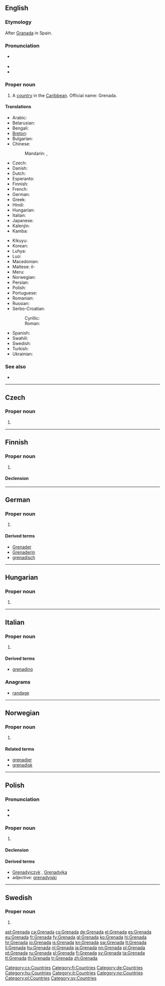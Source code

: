 {{also|grenada|Grenāda}}
==English==
{{wikipedia}}

===Etymology===
After [[Granada]] in Spain.

===Pronunciation===
* {{a|UK|US}} {{IPA|/ɡɹəˈneɪ.də/}}
* {{audio|en-us-Grenada.ogg|Audio (US)}}
* {{rhymes|eɪdə}}

===Proper noun===
{{en-proper noun}}

# A [[country]] in the [[Caribbean]]. Official name: Grenada.

====Translations====
{{trans-top|Caribbean country}}
* Arabic: {{t|ar|غرينادا|f|tr=ghrynaada}}
* Belarusian: {{t|be|Грэнада|f|tr=Hrenáda|xs=Belarusian}}
* Bengali: {{t-|bn|গ্রেনাডা}}
* [[Breton]]: {{t|br|Grenada}}
* Bulgarian: {{t-|bg|Гренада|f|tr=Grenáda}}
* Chinese:
*: Mandarin: {{t-|cmn|格林納達|sc=Hani}}, {{t-|cmn|格林纳达|tr=Gélínnàdá|sc=Hani}}
* Czech: {{t-|cs|Grenada|f}}
* Danish: {{t-|da|Grenada}}
* Dutch: {{t+|nl|Grenada}}
* Esperanto: {{t|eo|Grenado}}
* Finnish: {{t+|fi|Grenada}}
* French: {{t+|fr|Grenade}}
* German: {{t+|de|Grenada}}
* Greek: {{t+|el|Γρενάδα|f|tr=Grenáda}}
* Hindi: {{t|hi|ग्रेनेडा|tr=grēnēḍā|xs=Hindi}}
* Hungarian: {{t+|hu|Grenada}}
* Italian: {{t-|it|Grenada}}
* Japanese: {{t-|ja|グレナダ|tr=Gurenada}}
* Kalenjin: {{tø|kln|Grenada}}
* Kamba: {{tø|kam|Grenada}}
{{trans-mid}}
* Kikuyu: {{tø|ki|Grenada}}
* Korean: {{t+|ko|그레나다|tr=Geurenada|sc=Hang}}
* Luhya: {{tø|luy|Grenada}}
* Luo: {{tø|luo|Grenada}}
* Macedonian: {{t+|mk|Гренада|f|tr=Grenáda}}
* Maltese: il-{{t|mt|Grenada}}
* Meru: {{tø|mer|Grenada}}
* Norwegian: {{t-|no|Grenada}}
* Persian: {{t|fa|گرنادا}}
* Polish: {{t+|pl|Grenada}}
* Portuguese: {{t+|pt|Granada}}
* Romanian: {{t-|ro|Grenada|f}}
* Russian: {{t-|ru|Гренада|f|tr=Grenáda}}
* Serbo-Croatian:
*: Cyrillic: {{t|sh|Гренада|f|sc=Cyrl|xs=Serbo-Croatian}}
*: Roman: {{t|sh|Grenada|f|xs=Serbo-Croatian}}
* Spanish: {{t+|es|Granada}}
* Swahili: {{t+|sw|Grenada|xs=Swahili}}
* Swedish: {{t+|sv|Grenada}}
* Turkish: {{t+|tr|Grenada}}
* Ukrainian: {{t+|uk|Гренада|f|tr=Hrenáda|xs=Ukrainian}}
{{trans-bottom}}

===See also===
* {{list|en|countries of North America}}

----

==Czech==

===Proper noun===
{{cs-proper noun|g=f}}

# {{l|en|Grenada}}

[[Category:cs:Countries]]

----

==Finnish==
{{wikipedia|lang=fi}}

===Proper noun===
{{fi-proper noun}}

# {{l|en|Grenada}}

====Declension====
{{fi-decl-kulkija|Grenad|nopl=1}}

[[Category:fi:Countries]]

----

==German==
{{wikipedia|lang=de}}

===Proper noun===
{{de-proper noun|g=n}}

# {{l|en|Grenada}}

====Derived terms====
* [[Grenader]]
* [[Grenaderin]]
* [[grenadisch]]

[[Category:de:Countries]]

----

==Hungarian==
{{wikipedia|lang=hu}}

===Proper noun===
{{hu-proper noun}}

# {{l|en|Grenada}}

[[Category:hu:Countries]]

----

==Italian==
{{wikipedia|lang=it}}

===Proper noun===
{{it-proper noun|g=f}}

# {{l|en|Grenada}}

====Derived terms====
* [[grenadino]]

===Anagrams===
* [[randage#Italian|randage]]

[[Category:it:Countries]]

----

==Norwegian==

===Proper noun===
{{no-proper noun}}

# {{l|en|Grenada}}

====Related terms====
* [[grenadier]]
* [[grenadisk]]

[[Category:no:Countries]]

----

==Polish==

===Pronunciation===
* {{IPA|/ɡrɛˈnada/|lang=pl}}
* {{audio|Pl-Grenada.ogg|Audio}}

===Proper noun===
{{head|pl|proper noun|g=f}}

# {{l|en|Grenada}} {{gloss|country}}

====Declension====
{{pl-decl-noun
|Grenada|Grenady
|Grenady|Grenad
|Grenadzie|Grenadom
|Grenadę|Grenady
|Grenadą|Grenadami
|Grenadzie|Grenadach
|Grenado|Grenady
}}

====Derived terms====
* [[Grenadyjczyk]] {{m}}, [[Grenadyjka]] {{f}}
* adjective: [[grenadyjski]]

[[Category:pl:Countries]]

----

==Swedish==

===Proper noun===
{{head|sv|proper noun|g=n}}

# {{l|en|Grenada}}

[[Category:sv:Countries]]

[[ast:Grenada]]
[[ca:Grenada]]
[[cs:Grenada]]
[[de:Grenada]]
[[el:Grenada]]
[[es:Grenada]]
[[eu:Grenada]]
[[fr:Grenada]]
[[fy:Grenada]]
[[gl:Grenada]]
[[ko:Grenada]]
[[hi:Grenada]]
[[hr:Grenada]]
[[io:Grenada]]
[[is:Grenada]]
[[kn:Grenada]]
[[sw:Grenada]]
[[lt:Grenada]]
[[li:Grenada]]
[[hu:Grenada]]
[[nl:Grenada]]
[[ja:Grenada]]
[[nn:Grenada]]
[[pl:Grenada]]
[[pt:Grenada]]
[[ru:Grenada]]
[[sl:Grenada]]
[[fi:Grenada]]
[[sv:Grenada]]
[[ta:Grenada]]
[[tt:Grenada]]
[[th:Grenada]]
[[tr:Grenada]]
[[zh:Grenada]]